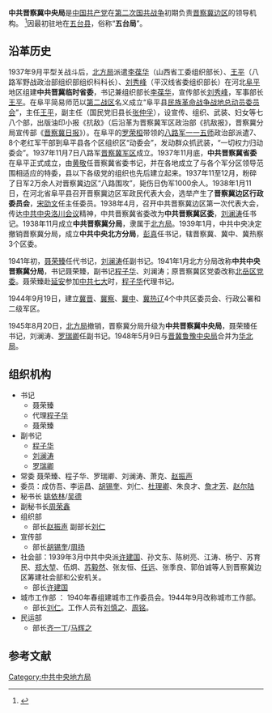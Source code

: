 {{multiple issues|
{{onesource|time=2015-03-08T14:14:54+00:00}}
{{增加來源|time=2015-03-08T14:14:54+00:00}}
{{擴充|time=2015-03-08T14:14:54+00:00}}
}}
{{Infobox PRCG
|中共机构名称=中共晋察冀中央局
|标志1=Danghui_R.svg
|格言1=
|授权法源=[[中国共产党章程|中国共产党章程]]
|上级机构=[[中国共产党中央委员会|中国共产党中央委员会]]
|机构类型=地方局
|行政级别=
|地址= 
}}
'''中共晋察冀中央局'''是[[中国共产党|中国共产党]]在[[第二次国共战争|第二次国共战争]]初期负责[[晋察冀边区|晋察冀边区]]的领导机构。 <ref name="叶永烈">{{Cite web |url=http://www.doc88.com/p-2071684112406.html |title=高鸿达：《建国前中共中央派出机构的历史演变》 |accessdate=2015-03-08 |archive-date=2020-10-20 |archive-url=https://web.archive.org/web/20201020190623/http://www.doc88.com/p-2071684112406.html |dead-url=no }}</ref>因最初驻地在[[五台县|五台县]]，俗称“'''五台局'''”。
==沿革历史==
1937年9月平型关战斗后，[[北方局|北方局]]派遣[[李葆华|李葆华]]（山西省工委组织部长）、[[王平_(1907年)|王平]]（八路军野战政治部组织部组织科科长）、[[刘秀峰|刘秀峰]]（平汉线省委组织部长）在河北[[阜平|阜平]]地区组建'''中共晋冀临时省委'''，书记兼组织部长[[李葆华|李葆华]]，宣传部长[[刘秀峰|刘秀峰]]，军事部长[[王平_(1907年)|王平]]。在阜平简易师范以[[第二战区|第二战区]]名义成立“阜平县[[第二战区民族革命战争战地总动员委员会|民族革命战争战地总动员委员会]]”，主任[[王平_(1907年)|王平]]，副主任（国民党旧县长[[张仲孚|张仲孚]]），设宣传、组织、武装、妇女等七八个部，出版油印小报《抗敌》（后沿革为晋察冀军区政治部《抗敌报》，晋察冀分局宣传部《[[晋察冀日报|晋察冀日报]]》）。在阜平的[[罗荣桓|罗荣桓]]带领的[[八路军一一五师|八路军一一五师]]政治部派遣7、8个老红军干部到阜平县各个区组织区“动委会”，发动群众抓武装，“一切权力归动委会”。1937年11月7日八路军[[晋察冀军区|晋察冀军区]]成立。1937年11月底，'''中共晋察冀省委'''在阜平正式成立，由[[黄敬|黄敬]]任晋察冀省委书记，并在各地成立了与各个军分区领导范围相适应的特委，县以下各级党的组织也先后建立起来。1937年11至12月，粉碎了日军2万余人对晋察冀边区“八路围攻”，毙伤日伪军1000余人。1938年1月11日，在河北省阜平县召开晋察冀边区军政民代表大会，选举产生了'''晋察冀边区行政委员会'''，[[宋劭文|宋劭文]]任主任委员。1938年4月，召开中共晋察冀边区第一次代表大会，传达[[中共中央洛川会议|中共中央洛川会议]]精神，中共晋察冀省委改为'''中共晋察冀区委'''，[[刘澜涛|刘澜涛]]任书记。1938年11月成立'''中共晋察冀分局'''，隶属于[[北方局|北方局]]。1939年1月，中共中央决定撤销晋察冀分局，成立'''中共中央北方分局'''，[[彭真|彭真]]任书记，辖晋察冀、冀中、冀热察3个区委。

1941年初，[[聂荣臻|聂荣臻]]任代书记，[[刘澜涛|刘澜涛]]任副书记。1941年1月北方分局改称'''中共中央晋察冀分局'''，书记聂荣臻，副书记[[程子华|程子华]]、刘澜涛；原晋察冀区党委改称[[北岳军区|北岳区党委]]。聂荣臻赴[[延安|延安]]参加[[中共七大|中共七大]]时，[[程子华|程子华]]代理书记。

1944年9月19日，建立[[冀晋军区|冀晋]]、[[冀察军区|冀察]]、[[冀中军区|冀中]]、[[冀热辽军区|冀热辽]]4个中共区委员会、行政公署和二级军区。

1945年8月20日，[[北方局|北方局]]撤销，晋察冀分局升级为'''中共晋察冀中央局'''，聂荣臻任书记，刘澜涛、[[罗瑞卿|罗瑞卿]]任副书记。1948年5月9日与[[晋冀鲁豫中央局|晋冀鲁豫中央局]]合并为[[华北局|华北局]]。

==组织机构==
*书记
**聂荣臻
**代理[[程子华|程子华]]
**聂荣臻
*副书记
**[[程子华|程子华]]
**[[刘澜涛|刘澜涛]]
**[[罗瑞卿|罗瑞卿]]
*常委  聂荣臻、程子华、罗瑞卿、刘澜涛、萧克、[[赵振声|赵振声]]
*委员：成仿吾、李运昌、[[胡锡奎|胡锡奎]]、刘仁、[[杜理卿|杜理卿]]、朱良才、[[詹才芳|詹才芳]]、[[赵尔陆|赵尔陆]]
*秘书长 [[姚依林|姚依林]]/[[吴德|吴德]]
*副秘书长[[周荣鑫|周荣鑫]]
*组织部
**部长[[赵振声|赵振声]] 副部长[[刘仁|刘仁]]
*宣传部
**部长[[胡锡奎|胡锡奎]]/[[周扬_(政治人物)|周扬]]
*社会部：1939年3月中共中央派[[许建国|许建国]]、孙文东、陈树亮、江涛、杨宁、苏育民、[[郑大堃|郑大堃]]、伍炯、[[苏毅然|苏毅然]]、张友恒、[[任远|任远]]、张季良、郭伯诚等人到晋察冀边区筹建社会部和公安机关。
**部长[[许建国_(政治人物)|许建国]]
*城市工作部 ： 1940年春组建城市工作委员会。1944年9月改称城市工作部。
**部长[[刘仁|刘仁]]。工作人员有[[刘慎之|刘慎之]]、[[周铭|周铭]]。
*民运部
**部长[[齐一丁|齐一丁]]/[[马辉之|马辉之]]

== 参考文献 ==
{{Reflist}}
{{中共中央局和中共中央地方局}}
[[Category:中共中央地方局|Category:中共中央地方局]]